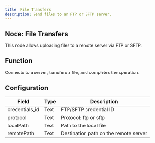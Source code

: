 ```yaml
---
title: File Transfers
description: Send files to an FTP or SFTP server.
---
```


## Node: File Transfers

This node allows uploading files to a remote server via FTP or SFTP.

## Function
Connects to a server, transfers a file, and completes the operation.

## Configuration

| Field          | Type   | Description                              |
|----------------|--------|------------------------------------------|
| credentials_id | Text   | FTP/SFTP credential ID                   |
| protocol       | Text   | Protocol: ftp or sftp                    |
| localPath      | Text   | Path to the local file                   |
| remotePath     | Text   | Destination path on the remote server    |
